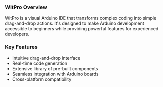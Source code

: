 ### WitPro Overview

WitPro is a visual Arduino IDE that transforms complex coding into simple drag-and-drop actions. It's designed to make Arduino development accessible to beginners while providing powerful features for experienced developers.

### Key Features

- Intuitive drag-and-drop interface
- Real-time code generation
- Extensive library of pre-built components
- Seamless integration with Arduino boards
- Cross-platform compatibility
